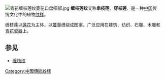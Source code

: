 {{unreferenced|time=2011-04-02T15:58:48+00:00}}
[[File:青花缠枝莲纹菱花口盘细部.jpg|thumb]]
'''缠枝莲纹'''又称'''串枝莲'''、'''穿枝莲'''，是一种[[中国|中国]]传统文化中的植物[[图案|纹样]]。

缠枝莲以[[莲花|莲花]]为主体，以[[缠枝纹|蔓草]]缠绕成图案。广泛应用在建筑、纺织、石雕、木雕和[[青花瓷|青花瓷器]]上。

==参见==
*[[缠枝纹|缠枝纹]]

{{art-stub}}

[[Category:中國傳統紋樣|Category:中國傳統紋樣]]